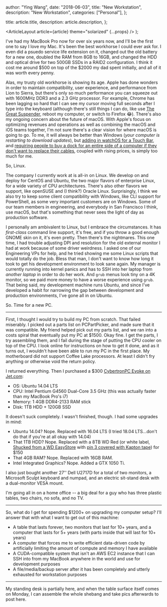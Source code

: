 
  author: "Ying Wang",
  date: "2018-06-03",
  title: "New Workstation",
  description: "New Workstation",
  categories: ["Personal"],
};

  title: article.title,
  description: article.description,
};

  <ArticleLayout article={article} theme="solarized" {...props} />
);

I've had my MacBook Pro now for over six years now, and I'll be the first one to
say I love my Mac. It's been the best workhorse I could ever ask for. I even did
a psuedo service life extension on it, changed out the old battery for a new
one, doubled the RAM from 8GB to 16GB, and changed the HDD and optical drive for
two 500GB SSDs in a RAID2 configuration. I think it cost me around \$500 on top
of the \$2000 my dad spent initially, and all of it was worth every penny.

Alas, my trusty old workhorse is showing its age. Apple has done wonders in
order to maintain compatibility, user experience, and performance from Lion to
Sierra, but there's only so much performance you can squeeze out with 1600MHz
DDR3 and a 2.3 GHz processor. For example, Chrome has been lagging so hard that
I can see my cursor moving full seconds after I type into the keyboard (although
there's still things I can do, like use [The Great
Suspender](https://chrome.google.com/webstore/detail/the-great-suspender/klbibkeccnjlkjkiokjodocebajanakg?hl=en),
reboot my computer, or switch to Firefox :joy:). There's also my ongoing concern
about the future of macOS. With Apple's focus on optimizing revenues and
operations as well as combining the macOS and iOS teams together, I'm not sure
there's a clear vision for where macOS is going to go. To me, it will always be
better than Windows (_your computer is restarting to download updates_), but
[adding in watchOS for a Touch
Bar](https://www.theverge.com/2016/10/28/13454052/apple-macbook-pro-touch-bar-apple-watch-features),
and [requiring people to buy a dock for an entire side of a computer if they
don't want to replace their
cables](https://www.cultofmac.com/451446/adapt-macbook-pro-docks-dongles/),
coupled with rising prices, is simply too much for me.

So, Linux.

The company I currently work at is all-in on Linux. We develop on and deploy for
CentOS and Ubuntu, the two major flavors of enterprise Linux, for a wide variety
of CPU architectures. There's also other flavors we support, like openSUSE and
(I think?) Oracle Linux. Surprisingly, I think we also try to keep some client
compatibility with Windows, like CLI support for PowerShell, as some very
important customers are on Windows. Some of our team members in engineering, and
everybody in San Francisco I think, use macOS, but that's something that never
sees the light of day as production software.

I personally am ambivalent to Linux, but I embrace the circumstances. It has
_first-class_ command line support, it's free, and if you throw a good enough
GNOME skin on it, it's even pretty. Then there's the nightmares. This one time,
I had trouble adjusting DPI and resolution for the old external monitor I had at
work because of some driver weirdness. I asked one of our Engineering VPs for
help, and he tried showing me some Linux scripts that would totally do the job.
Bless that man, I don't want to know how long it took to get his development
environment to look sane again. My manager is currently running into kernel
panics and has to SSH into her laptop from _another laptop_ in order to do her
work. And `grub` menus look tiny on a 4K monitor, so we paid more money to have
a worse experience using `grub`. That being said, my development machine runs
Ubuntu, and since I've developed a habit for narrowing the gap between
development and production environments, I've gone all in on Ubuntu.

So. Time for a new PC.

---

First, I thought I would try to build my PC from scratch. That failed miserably.
I picked out a parts list on PCPartPicker, and made sure that it was compatible.
My friend helped pick out my parts list, and we ran into a costs spiral that
eventually put my PC at $1500. Okay fine. I get the parts, I try assembling
them, and I fail during the stage of putting the CPU cooler on top of the CPU. I
look online for instructions on how to get it done, and as it turns out, I
wouldn't have been able to run my PC in the first place. My motherboard did not
support Coffee Lake processors. At least I didn't fry anything or otherwise void
the return policy.

I returned everything. Then I purchased a $300 [CybertronPC Evoke on
Jet.com](https://jet.com/product/CybertronPC-Evoke-Desktop-Intel-Pentium-G4560-Dual-Core-35GHz-4GB-DDR4-2133-1TB-/770f5eb0d60d4129af3b7a2e8a4dc809?beaconId=5f63b36f-2476-4055-bdb9-08cb73111e1e%2F2%2Fx~770f5eb0d60d4129af3b7a2e8a4dc809&origination=PLP):

- OS: Ubuntu 14.04 LTS
- CPU: Intel Pentium G4560 Dual-Core 3.5 GHz (this was actually faster than my
  MacBook Pro's i7)
- Memory: 1 4GB DDR4-2133 RAM stick
- Disk: 1TB HDD + 120GB SSD

It doesn't suck completely. I wasn't finished, though. I had some upgrades in
mind:

- Ubuntu 14.04? Nope. Replaced with 16.04 LTS (I tried 18.04 LTS...don't do that
  if you're at all okay with 14.04)
- That 1TB HDD? Nope. Replaced with a 8TB WD Red (or white label, [Shucked from
  a WD EasyStore](https://imgur.com/gallery/IsZxx) with [pin 3 covered with
  Kapton
  tape](https://www.reddit.com/r/DataHoarder/comments/70hm8h/8tb_easystore_wd_white_label_issuesolution/))
  for $150
- That 4GB RAM? Nope. Replaced with 16GB RAM.
- Intel Integrated Graphics? Nope. Added a GTX 1050 Ti.

I also just bought another 27'' Dell U2717D for a total of two monitors, a
Microsoft Sculpt keyboard and numpad, and an electric sit-stand desk with a
dual-monitor VESA mount.

I'm going all in on a home office -- a big deal for a guy who has three plastic
tables, two chairs, no sofa, and no TV.

---

So, what do I get for spending $1200+ on upgrading my computer setup? I'll
answer that with what I want to get out of this machine:

- A table that lasts forever, two monitors that last for 10+ years, and a
  computer that lasts for 5+ years (with parts inside that will last for 10+
  years)
- A computer that forces me to write efficient data-driven code by artificially
  limiting the amount of compute and memory I have available
- A CUDA-compatible system that isn't an AWS EC2 instance that I can SSH into
  from my MacBook anywhere in the world and use for development purposes
- A file/media/backup server after it has been completely and utterly exhausted
  for workstation purposes

---

My standing desk is partially here, and when the table surface itself comes on
Monday, I can assemble the whole shebang and take pics afterwards to post here.
